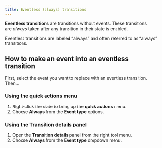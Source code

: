 ```yaml
---
title: Eventless (always) transitions
---
```


**Eventless transitions** are transitions without events. These transitions are *always* taken after any transition in their state is enabled.

Eventless transitions are labeled “always” and often referred to as “always” transitions.

## How to make an event into an eventless transition

First, select the event you want to replace with an eventless transition. Then…

### Using the **quick actions** menu

1. Right-click the state to bring up the **quick actions** menu.
2. Choose **Always** from the **Event type** options.

### Using the **Transition details** panel

1. Open the **Transition details** panel from the right tool menu.
2. Choose **Always** from the **Event type** dropdown menu.
